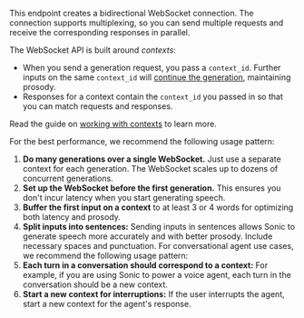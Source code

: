 This endpoint creates a bidirectional WebSocket connection. The connection supports multiplexing, so you can send multiple requests and receive the corresponding responses in parallel.

The WebSocket API is built around _contexts_:

- When you send a generation request, you pass a `context_id`. Further inputs on the same `context_id` will [continue the generation](/build-with-sonic/capability-guides/stream-inputs-using-continuations), maintaining prosody.
- Responses for a context contain the `context_id` you passed in so that you can match requests and responses.

Read the guide on [working with contexts](/api-reference/tts/working-with-web-sockets/contexts) to learn more.

For the best performance, we recommend the following usage pattern:

1. **Do many generations over a single WebSocket.** Just use a separate context for each generation. The WebSocket scales up to dozens of concurrent generations.
2. **Set up the WebSocket before the first generation.** This ensures you don't incur latency when you start generating speech.
3. **Buffer the first input on a context** to at least 3 or 4 words for optimizing both latency and prosody.
4. **Split inputs into sentences:** Sending inputs in sentences allows Sonic to generate speech more accurately and with better prosody. Include necessary spaces and punctuation.
   For conversational agent use cases, we recommend the following usage pattern:
5. **Each turn in a conversation should correspond to a context:** For example, if you are using Sonic to power a voice agent, each turn in the conversation should be a new context.
6. **Start a new context for interruptions:** If the user interrupts the agent, start a new context for the agent's response.
